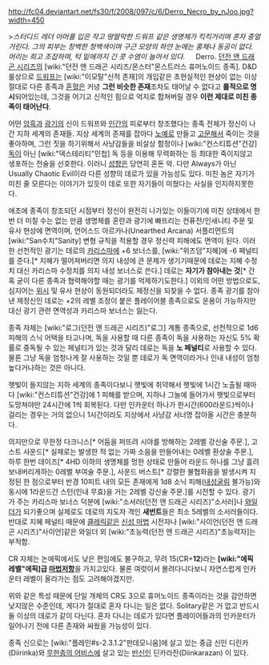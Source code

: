 http://fc04.deviantart.net/fs30/f/2008/097/c/6/Derro_Necro_by_nJoo.jpg?width=450

>''스터디드 레더 아머를 입은 작고 땅딸막한 드워프 같은 생명체가 킥킥거리며 혼자 중얼거린다. 그의 피부는 창백한 청백색이며 구근 모양의 하얀 눈에는 홍채나 동공이 없다. 머리는 희고 조잡하며, 턱 밑에까지 긴 콧 수염이 늘어서 있다.''
　
Derro. [[던전 앤 드래곤 시리즈]]의 [wiki:"던전 앤 드래곤 시리즈/몬스터"몬스트러스 휴머노이드 종족]. D&D룰상으로 [[드워프]]는 [wiki:"이모탈"신적 존재]의 개입같은 초현실적인 현상이 없는 이상 절대로 다른 종족과 [[혼혈]]은 커녕 '''그런 비슷한 존재'''조차도 태어날 수 없다고 '''룰적으로 명시'''되어있는데, 그것을 어기고 신적인 힘으로 억지로 합쳐버릴 경우 '''이런 제대로 미친 종족이 태어난다'''.

어떤 [[암흑]]과 [[광기]]의 신이 드워프와 [[인간]]의 피로부터 창조했다는 종족 전체가 정신이 나간 지하 세계의 존재들. 지상 세계의 존재를 잡아다 [[노예]]로 만들고 [[고문]]해서 죽이는 것을 좋아하며, 그런 짓을 하기위해서 사냥감들을 비살상 함정이나 [wiki:"컨스티튜션"건강] [[독]]이 아닌 [wiki:"덱스테리티"민첩] 독 등을 이용해 무력화하는 등 최대한 죽이지않고 생포하는 전술을 선호한다. 이러니 [[성향]]은 당연히 혼돈 악. 다만 Always가 아닌 Usually Chaotic Evil이라 다른 성향의 데로가 있을 가능성도 있다. 미친 놈은 자기가 미친 줄 모른다는 이야기가 있듯이 데로 또한 자기들이 미쳤다는 사실을 인지하지못한다.

애초에 종족이 창조되던 시점부터 정신이 완전히 나가있는 이들이기에 미친 상태에서 한번 더 미칠 수는 없는 만큼 생명체를 혼란과 광기에 빠뜨리는 컨퓨전/인새니티 주문 및 유사 현상에 면역이며, 언어스드 아르카나(Unearthed Arcana) 서플리먼트의 [wiki:"San수치"Sanity] 변형 규칙을 적용할 경우 정신력 피해에도 면역이 된다. 이러한 선천적인 광기는 데로의 [[카리스마]]에 +6 보너스를, [wiki:"위즈덤"지혜]에 -6 페널티를 준다.[* 지혜가 떨어져버리면 의지 내성에 큰 문제가 생기기때문에 데로는 지혜 수정치 대신 카리스마 수정치를 의지 내성 보너스로 쓴다.] 데로는 '''자기가 참아내는 것'''[* 간혹 굳이 다른 종족과 협력해야할 때는 광기를 억제하기도한다.] 이외의 어떤 방법으로도, 심지어는 [[위시]] 및 유사 현상이 동원되더라도 제정신을 되찾을 수 없다. 종족 광기를 참아낸 제정신인 데로는 +2의 레벨 조정이 붙은 플레이어블 종족으로도 운용이 가능하지만 대신 광기 관련 면역성과 카리스마 보너스는 잃는다.

종족 자체는 [wiki:"로그(던전 앤 드래곤 시리즈)"로그] 계통 종족으로, 선천적으로 1d6 피해의 스닉 어택을 타고나며, 독을 사용할 때 다른 종족이 독을 사용하는 자신도 5% 확률로 중독될 수 있는 페널티가 있는 것과 달리 데로는 독을 '''노 페널티'''로 사용할 수 있다. 물론 그냥 독을 엄청나게 잘 사용하는 것일 뿐 데로가 독 면역이라거나 인내 내성이 엄청 높다거나하는 것은 아니다. 

햇빛이 들지않는 지하 세계의 종족이다보니 햇빛에 취약해서 햇빛에 1시간 노출될 때마다 [wiki:"컨스티튜션"건강]에 1 피해를 받으며, 지하나 그늘에 들어가서 햇빛으로부터 도망쳐야만 24시간에 1씩 회복된다. 다만 인카운터 하나가 한시간(600라운드)씩이나 걸리는 경우는 거의 없으니 1시간이라도 지상에서 사냥감 서너명 잡아올 시간은 충분하다.

의지만으로 무한정 다크니스[* 어둠을 퍼뜨려 시야를 방해하는 2레벨 강신술 주문.], 고스트 사운드[* 실제로는 발생한 적 없는 가짜 소음을 만들어내는 0레벨 환상술 주문.], 하루 한번 데이즈[* 4HD 이하의 생명체를 멍한 상태로 만들어 라운드 하나를 그냥 흘려보내버리게하는 0레벨 부여술 주문.], 사운드 버스트[* 강렬한 불협화음을 발생시켜 지정된 한 점으로부터 반경 10피트 내의 모든 존재에게 1d8 소닉 피해([[내성굴림]] 불가능)와 동시에 1라운드간 스턴(인내 무효)을 거는 2레벨 강신술 주문.]를 시전할 수 있다. 광기가 주는 카리스마 보너스 덕분에 [wiki:"소서러(던전 앤 드래곤 시리즈)"소서러]나 [[와일더]]가 되기좋으며 실제로도 데로의 지도자 격인 '''새번트'''들은 최소 5레벨의 소서러들이다. 반대로 지혜 페널티 때문에 [[클레릭]]같은 [[신성 마법]] 시전자나 [wiki:"사이언(던전 앤 드래곤 시리즈)"사이언]같은 와일더 외 [wiki:"초능력(던전 앤 드래곤 시리즈)"초능력자]는 부적합.

CR 자체는 논에픽에서도 낮은 편임에도 불구하고, 무려 15(CR+'''12''')라는 '''[wiki:"에픽 레벨"에픽]급 [[마법저항]]'''을 가지고있다. 물론 여럿이서 몰려다니다보니 자연스럽게 인카운터 레벨이 올라가는 점도 고려해야겠지만.

위와 같은 특성 때문에 단일 개체의 CR도 3으로 휴머노이드 종족이라는 것을 감안하면 낮지않은 수준인데, 게다가 절대로 혼자 다니는 일은 없다. Solitary같은 거 없고 반드시 둘 이상의 데로가 같이 다닌다. 혼자 다니는 데로가 있다면 플레이어들과의 인카운터가 일어나기 전에 다른 존재와 싸웠을 가능성이 있다.

종족 신으로는 [wiki:"플레인#s-2.3.1.2"판데모니움]에 살고 있는 중급 신인 디린카(Diirinka)와 [[무한층의 어비스]]에 살고 있는 [[반신]]인 딘카라잔(Diinkarazan) 이 있다.
